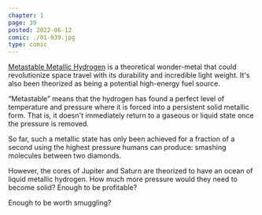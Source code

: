 ```yaml
---
chapter: 1
page: 39
posted: 2022-06-12
comic: ./01-039.jpg
type: comic
---
```


[Metastable Metallic Hydrogen](http://en.wikipedia.org/wiki/Metallic_hydrogen) is a theoretical wonder-metal that could revolutionize space travel with its durability and incredible light weight. It's also been theorized as being a potential high-energy fuel source.

“Metastable” means that the hydrogen has found a perfect level of temperature and pressure where it is forced into a persistent solid metallic form. That is, it doesn't immediately return to a gaseous or liquid state once the pressure is removed.

So far, such a metallic state has only been achieved for a fraction of a second using the highest pressure humans can produce: smashing molecules between two diamonds.

However, the cores of Jupiter and Saturn are theorized to have an ocean of liquid metallic hydrogen. How much more pressure would they need to become solid? Enough to be profitable?

Enough to be worth smuggling?
